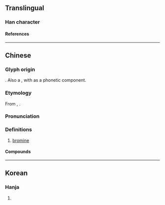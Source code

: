{{character info/new}}
==Translingual==

===Han character===
{{Han char|rn=85|rad=水|as=10|sn=13|four=36134|canj=EHUK|ids=⿰氵臭}}

====References====
{{Han ref|kx=0641.020|dkj=17981|dj=1048.100|hdz=31701.020|uh=6EB4}}

----

==Chinese==
{{zh-forms}}
{{elements|Br|硒|Se|氪|Kr|lang=zh}}
{{zh-wp}}

===Glyph origin===
{{Han etym}}
{{Han compound|水|alt1=氵|t1=water; liquid|臭|t2=stink; odorous|ls=ic}}. Also a {{liushu|psc|nocap=y}}, with {{zh-l|臭|chòu, xiù}} as a phonetic component.

===Etymology===
From {{zh-l|臭|stink; odorous}}, {{semantic loan|zh|grc|βρῶμος||stink|nocap=1}}.

===Pronunciation===
{{zh-pron
|m=xiù
|c=cau3
|mn=hiù
|cat=n
}}

===Definitions===
{{zh-hanzi}}

# [[bromine]]

====Compounds====
{{zh-der|溴水|溴化物|溴化鈉|汞溴紅|溴化銀|溴化鎂|溴中毒|溴酸}}

----

==Korean==

===Hanja===
{{ko-hanja|hangeul=추|eumhun=|rv=chu|mr=ch'u|y=chwu}}

# {{defn|lang=ko|sort=水10}}
